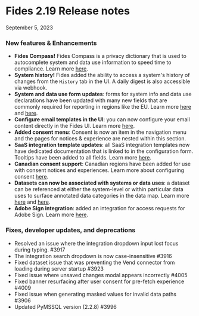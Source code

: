 # Fides 2.19 Release notes
September 5, 2023

### New features & Enhancements
- **Fides Compass!** Fides Compass is a privacy dictionary that is used to autocomplete system and data use information to speed time to compliance. Learn more [here](/tutorials/data-mapping-dictionary).
- **System history!** Fides added the ability to access a system's history of changes from the `History` tab in the UI. A daily digest is also accessible via webhook.
- **System and data use form updates**: forms for system info and data use declarations have been updated with many new fields that are commonly required for reporting in regions like the EU. Learn more [here](/tutorials/data-mapping-adding-systems-manually) and [here](/tutorials/data-mapping-data-uses).
- **Configure email templates in the UI**: you can now configure your email content directly in the Fides UI. Learn more [here](/user-guides/privacy-requests/configure-email).
- **Added consent menu**: Consent is now an item in the navigation menu and the pages for notices & experience are nested within this section.
- **SaaS integration template updates**: all SaaS integration templates now have dedicated documentation that is linked to in the configuration form. Tooltips have been added to all fields. Learn more [here](/user-guides/integrations/saas-integrations).
- **Canadian consent support**: Canadian regions have been added for use with consent notices and experiences. Learn more about configuring consent [here](/tutorials/consent-management-configuration).
- **Datasets can now be associated with systems or data uses**: a dataset can be referenced at either the system-level or within particular data uses to surface annotated data categories in the data map.  Learn more [here](/tutorials/data-mapping-adding-systems-manually) and [here](/tutorials/data-mapping-data-uses).
- **Adobe Sign integration**: added an integration for access requests for Adobe Sign.  Learn more [here](/user-guides/integrations/saas-integrations/adobe-sign).


### Fixes, developer updates, and deprecations
- Resolved an issue where the integration dropdown input lost focus during typing. #3917
- The integration search dropdown is now case-insensitive #3916
- Fixed dataset issue that was preventing the Vend connector from loading during server startup #3923
- Fixed issue where unsaved changes modal appears incorrectly #4005
- Fixed banner resurfacing after user consent for pre-fetch experience #4009
- Fixed issue when generating masked values for invalid data paths #3906
- Updated PyMSSQL version (2.2.8) #3996



